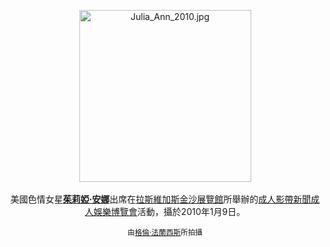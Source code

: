 <center>
[[File:Julia_Ann_2010.jpg|275px]]
<br><br>
美國色情女星'''[[茱莉婭·安娜|茱莉婭·安娜]]'''出席在[[拉斯維加斯|拉斯維加斯]][[金沙展覽館|金沙展覽館]]所舉辦的[[成人影帶新聞成人娛樂博覽會|成人影帶新聞成人娛樂博覽會]]活動，攝於2010年1月9日。
<p>
<small>由[[:en:User:Toglenn|格倫·法蘭西斯]]所拍攝</small>
</center>